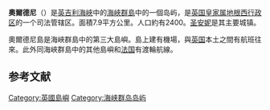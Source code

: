 {{Infobox country
| conventional_long_name = 奥尔德尼
| native_name = Aoeur'gny{{small|（奥瑞奈方言）}}<br />{{native name|fr|Aurigny}}
| settlement_type = [[Bailiwick_of_Guernsey|Jurisdiction of the Bailiwick of Guernsey]]
| linking_name = Alderney
| image_flag = Flag of Alderney.svg
| flag_size = 155px
| flag_link = Flag of Alderney
| image_seal = Blason Aurigny.svg
| seal_size = 73px
| seal_type = Coat of arms
| seal_link = Coat of arms of Alderney
| anthem = 《[[天佑女王|天佑女王]]》<br><div style="display:inline-block;margin-top:0.4em;">[[File:United_States_Navy_Band_-_God_Save_the_Queen.ogg|File:United States Navy Band - God Save the Queen.ogg]]</div>
|image_map = {{Location map|United Kingdom Channel Islands|width=250|relief=yes|float=center|border=infobox|caption=}}
|map_caption = 奧爾德尼在海峽群島的位置
| image_map2 = Guernsey-Alderney.png
| mapsize2 = 290px
| map_alt = Map of Guernsey within the Bailiwick
| map_caption2 = 奥尔德尼在根西行政区的位置
| subdivision_type = [[主权国家|主权国家]]
| subdivision_name = [[英国|英国]]
| subdivision_type2 = [[皇家属地|皇家属地]]
| subdivision_name2 = [[根西行政区|根西行政区]]
| status = [[根西行政区|根西行政区]]的司法管辖区
| established_title = 脱离[[诺曼底公国|诺曼底公国]]
| established_date = 1204
| official_languages = [[英语|英语]]
| capital = [[圣安妮_(奥尔德尼)|圣安妮]]
| coordinates = {{Coord|49|42|48|N|2|12|21|W|type:city_region:GG}}
| largest_settlement = 圣安妮
| largest_settlement_type = 居民点
| ethnic_groups =
| demonym =
| government_type = [[议会制|议会制]]下的[[自治|自治]][[皇家属地|皇家属地]]
| leader_title1 = [[英国君主|君主]]
| leader_name1 = [[伊丽莎白二世|伊丽莎白二世]]
| leader_title2 = [[奥尔德尼领袖|领袖]]
| leader_name2 = 威廉·塔特
| legislature = [[奥尔德尼议会|奥尔德尼议会]]
| area_km2 = 7.8
| percent_water = 0
| elevation_max_ft = 296
| population_estimate = 2039<ref>{{cite web |url=https://www.bbc.co.uk/news/world-europe-guernsey-35996827 |title=News report |publisher=BBC |date=2016-04-08 |accessdate=2016-04-09 |archive-date=2020-10-18 |archive-url=https://web.archive.org/web/20201018052301/https://www.bbc.co.uk/news/world-europe-guernsey-35996827 |dead-url=no }}</ref>
| population_census = 2039
| population_estimate_year = 2018
| population_estimate_rank = 
| population_census_year = 2018
| population_density_km2 = 
| population_density_sq_mi =
| population_density_rank = 
| currency = 奥尔德尼磅<br />[[英镑|英镑]] (£)
| currency_code = GBP
| timezone = [[格林尼治时间|GMT]]
| utc_offset = ±00:00
| timezone_DST = [[英国夏季时间|BST]]
| utc_offset_DST = +01:00
| date_format = dd/mm/yyyy
| drives_on = [[靠左行驶|靠左行驶]]
| calling_code = +44
| postal_code_type = [[Postcodes_in_the_United_Kingdom#Crown_dependencies|UK postcode]]
| postal_code = [[GY_postcode_area|GY9]]
| iso_code = [[ISO_3166-2:GG|GG]]
| cctld = [[.gg|.gg]]
}}

'''奧爾德尼'''（{{lang-en|Alderney}}）是[[英吉利海峽|英吉利海峽]]中的[[海峽群島|海峽群島]]中的一個岛屿，是[[英国|英国]][[皇家属地|皇家属地]][[根西行政区|根西行政区]]的一个司法管辖区。面積7.9平方公里。人口約有2400。[[圣安妮_(奥尔德尼)|圣安妮]]是其主要城镇。

奧爾德尼島是海峽群島中的第三大島嶼。島上建有機場，與[[英国|英国]]本土之間有航班往來。此外同海峽群島中的其他島嶼和[[法国|法国]]有渡輪航線。

== 参考文献 ==
{{reflist}}

{{Authority control}}
[[Category:英國島嶼|Category:英國島嶼]]
[[Category:海峡群岛岛屿|Category:海峡群岛岛屿]]